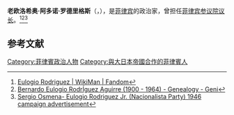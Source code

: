 '''老欧洛希奥·阿多诺·罗德里格斯'''（{{lang-en|'''Eulogio "Amang" Adona Rodriguez Sr.'''}}，{{bd|1883年|1月21日|1964年|12月19日|catIdx=E}}），是[[菲律宾|菲律宾]]的政治家，曾担任[[菲律宾参议院议长|菲律宾参议院议长]]。<ref>[https://men.fandom.com/wiki/Eulogio_Rodriguez Eulogio Rodriguez | WikiMan | Fandom]</ref><ref>[https://www.geni.com/people/Bernardo-Rodr%C3%8Dguez-Aguirre/6000000037949537400 Bernardo Eulogio RodrÍguez Aguirre (1900 - 1964) - Genealogy - Geni]</ref><ref>[https://artsandculture.google.com/asset/sergio-osmena-eulogio-rodriguez-jr-nacionalista-party-1946-campaign-advertisement/qAF1fROc95mGsA Sergio Osmena- Eulogio Rodriguez Jr. (Nacionalista Party) 1946 campaign advertisement]</ref>

== 参考文献 ==
{{Reflist}}

[[Category:菲律賓政治人物|Category:菲律賓政治人物]]
[[Category:與大日本帝國合作的菲律賓人|Category:與大日本帝國合作的菲律賓人]]